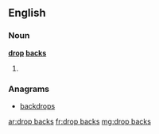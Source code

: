 ==English==

===Noun===
'''[[drop]] [[back]]s'''

# {{plural of|drop back}}

===Anagrams===
* [[backdrops#English|backdrops]]

[[ar:drop backs]]
[[fr:drop backs]]
[[mg:drop backs]]